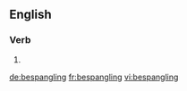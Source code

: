 
==English==

===Verb===
{{head|en|present participle}}

# {{present participle of|bespangle|lang=en|nocat=1}}

[[de:bespangling]]
[[fr:bespangling]]
[[vi:bespangling]]